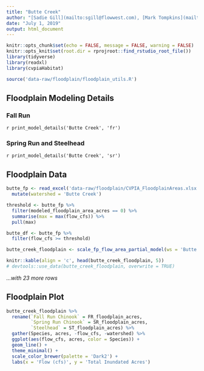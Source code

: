 ```yaml
---
title: "Butte Creek"
author: "[Sadie Gill](mailto:sgill@flowwest.com), [Mark Tompkins](mailto:mtompkins@flowwest.com)"
date: "July 1, 2019"
output: html_document
---
```


```r
knitr::opts_chunk$set(echo = FALSE, message = FALSE, warning = FALSE)
knitr::opts_knit$set(root.dir = rprojroot::find_rstudio_root_file())
library(tidyverse)
library(readxl)
library(cvpiaHabitat)
```

```r
source('data-raw/floodplain/floodplain_utils.R')
```

## Floodplain Modeling Details

### Fall Run
`r print_model_details('Butte Creek', 'fr')`

### Spring Run and Steelhead
`r print_model_details('Butte Creek', 'sr')`

## Floodplain Data


```r
butte_fp <- read_excel('data-raw/floodplain/CVPIA_FloodplainAreas.xlsx', sheet = 'ButteCreek') %>%
  mutate(watershed = 'Butte Creek')

threshold <- butte_fp %>% 
  filter(modeled_floodplain_area_acres == 0) %>% 
  summarise(max = max(flow_cfs)) %>% 
  pull(max)

butte_df <- butte_fp %>% 
  filter(flow_cfs >= threshold)

butte_creek_floodplain <- scale_fp_flow_area_partial_model(ws = 'Butte Creek', df = butte_df)

knitr::kable(align = 'c', head(butte_creek_floodplain, 5)) 
# devtools::use_data(butte_creek_floodplain, overwrite = TRUE)
```


*...with 23 more rows*

## Floodplain Plot
```r
butte_creek_floodplain %>% 
  rename(`Fall Run Chinook` = FR_floodplain_acres,
         `Spring Run Chinook` = SR_floodplain_acres,
         `Steelhead` = ST_floodplain_acres) %>% 
  gather(Species, acres, -flow_cfs, -watershed) %>% 
  ggplot(aes(flow_cfs, acres, color = Species)) +
  geom_line() +
  theme_minimal() +
  scale_color_brewer(palette = 'Dark2') +
  labs(x = 'Flow (cfs)', y = 'Total Inundated Acres')
```

